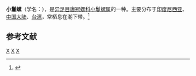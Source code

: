 {{Speciesbox
| taxon = Casmaria erinaceus
| binomial_authority = ([[Linnaeus|Linnaeus]], 1758)
| image = Casmaria erinaceus 01.JPG
}}
'''小鬘螺'''（学名：''{{lang|la|Casmaria erinaceus}}''），是[[异足目|异足目]][[唐冠螺科|唐冠螺科]][[小鬘螺属|小鬘螺属]]的一种。主要分布于[[印度尼西亚|印度尼西亚]]、[[中国大陆|中国大陆]]、[[台湾|台湾]]，常栖息在潮下带。<ref>{{cite web|url=http://shell.sinica.edu.tw/chinese/shellbase_detail.php?science_no=716|title=国际贝库：小鬘螺|publisher=台湾贝类资料库|accessdate=2009-08-11|archive-date=2016-03-04|archive-url=https://web.archive.org/web/20160304105419/http://shell.sinica.edu.tw/chinese/shellbase_detail.php?science_no=716|dead-url=no}}</ref>

== 参考文献 ==
{{reflist}}
{{Taxonbar|from=Q5048986}}

[[Category:小鬘螺属|X]]
[[Category:_1758年描述的动物|X]]
[[Category:_卡尔·林奈命名的生物分类|X]]